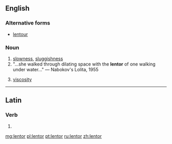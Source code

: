 ==English==

===Alternative forms===
* [[lentour]] {{qualifier|obsolete}}

===Noun===
{{en-noun|-}}

# [[slowness]], [[sluggishness]]
# "...she walked through dilating space with the '''lentor''' of one walking under water..." &mdash; Nabokov's Lolita, 1955
# {{context|obsolete|physics}} [[viscosity]]

----

==Latin==

===Verb===
{{la-verb-form|lentor}}

# {{conjugation of|lento|lentō|1|s|pres|pass|ind|lang=la}}

[[mg:lentor]]
[[pl:lentor]]
[[pt:lentor]]
[[ru:lentor]]
[[zh:lentor]]